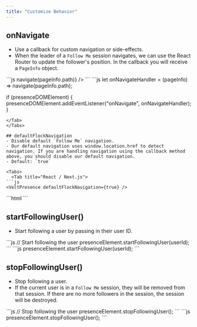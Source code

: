 ```yaml
---
title: "Customize Behavior"
---
```


## onNavigate
- Use a callback for custom navigation or side-effects.
- When the leader of a `Follow Me` session navigates, we can use the React Router to update the follower's position. In the callback you will receive a `PageInfo` object.

<Tabs>
  <Tab title="React / Next.js">
```js
<VeltPresence onNavigate={(pageInfo) => navigate(pageInfo.path)} />
```
</Tab>
<Tab title="Other Frameworks">
```js
let onNavigateHandler = (pageInfo) => navigate(pageInfo.path);

if (presenceDOMElement) {
  presenceDOMElement.addEventListener("onNavigate", onNavigateHandler);
}
```
</Tab>
</Tabs>

## defaultFlockNavigation
- Disable default `Follow Me` navigation.
- Our default navigation uses window.location.href to detect navigation. If you are handling navigation using the callback method above, you should disable our default navigation.
- Default: `true`

<Tabs>
  <Tab title="React / Next.js">
```js
<VeltPresence defaultFlockNavigation={true} />
```
</Tab>
<Tab title="Other Frameworks">
```html
<velt-presence disable-flock-navigation="true"></velt-presence>
```
</Tab>
</Tabs>

## startFollowingUser()
- Start following a user by passing in their user ID.

<Tabs>
  <Tab title="React / Next.js">
```js
// Start following the user
presenceElement.startFollowingUser(userId);
```
</Tab>
<Tab title="Other Frameworks">
```js
presenceElement.startFollowingUser(userId);
```
</Tab>
</Tabs>

## stopFollowingUser()
- Stop following a user.
- If the current user is in a `Follow Me` session, they will be removed from that session. If there are no more followers in the session, the session will be destroyed.

<Tabs>
  <Tab title="React / Next.js">
```js
// Stop following the user
presenceElement.stopFollowingUser();
```
</Tab>
<Tab title="Other Frameworks">
```js
presenceElement.stopFollowingUser();
```
</Tab>
</Tabs>